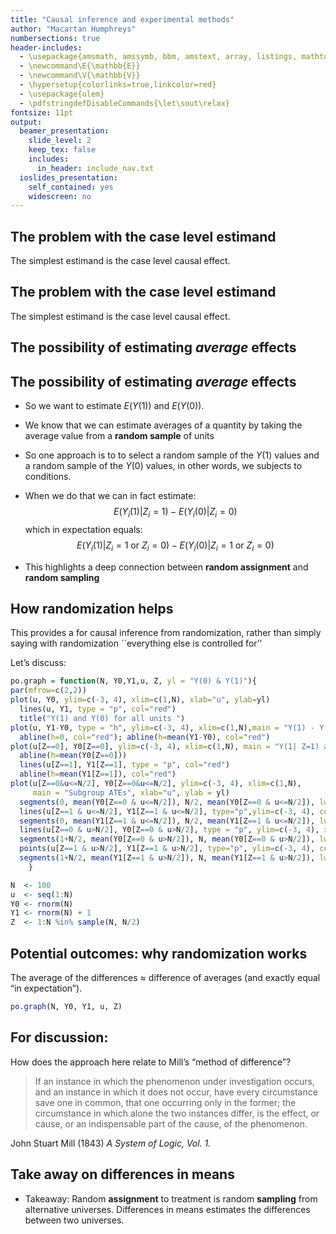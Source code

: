 ```yaml
---
title: "Causal inference and experimental methods"
author: "Macartan Humphreys"
numbersections: true
header-includes:
  - \usepackage{amsmath, amssymb, bbm, amstext, array, listings, mathtools, multicolumn, caption, color, graphics, ulem, caption, changepage, atbegshi, soul, xcolor}
  - \newcommand\E{\mathbb{E}}
  - \newcommand\V{\mathbb{V}}
  - \hypersetup{colorlinks=true,linkcolor=red}
  - \usepackage{ulem}
  - \pdfstringdefDisableCommands{\let\sout\relax}
fontsize: 11pt  
output:
  beamer_presentation:
    slide_level: 2
    keep_tex: false
    includes:
      in_header: include_nav.txt
  ioslides_presentation:
    self_contained: yes
    widescreen: no
---
```




## The problem with the case level estimand

The simplest estimand is the \color{red}case level causal effect\color{black}.

\begin{itemize}
	\item  The causal effect of Treatment (relative to Control) is:
	$$ \tau_i = Y_i(1) - Y_i(0)$$
	\item This is what we want to estimate 
\end{itemize}


## The problem with the case level estimand

The simplest estimand is the \color{red}case level causal effect\color{black}.

\begin{itemize}
	\item  The causal effect of Treatment (relative to Control) is:
	$$ \tau_i = Y_i(1) - Y_i(0)$$
	\item This is what we want to estimate 
	\item BUT: We never can observe both $Y_i(1)$ and $Y_i(0)$!
	\item This is called the \textbf{fundamental problem of causal inference} (Holland)
\end{itemize}


## The possibility of estimating *average* effects

\begin{itemize} \small
	\item  Now for some magic. We really want to estimate:	$$\tau_i = Y_i(1) - Y_i(0)$$
but we cannot
	\item Say we lower our sights and try to estimate an \textbf{average} treatment effect:
	$$ \tau = E(Y(1)-Y(0))$$
	\item Now make use of the fact that 
$$E(Y(1)-Y(0)) = E(Y(1))-E(Y(0)) $$
\item In words: \textit{The average of differences is equal to the difference of averages}

\item The {\color{red} good news} is that \textit{while we can't hope to measure the differences; we are good at measuring averages}.   
\end{itemize}



## The possibility of estimating *average* effects

* So we want to estimate $E(Y(1))$ and $E(Y(0))$. 
* We know that we can estimate averages of a quantity by taking the average value from a **random sample** of units
* So one approach is to to select a random sample of the $Y(1)$ values and a random sample of the $Y(0)$ values, in other words, we \textbf{randomly assign} subjects to conditions.
* When we do that we can in fact estimate:
	$$E(Y_i(1) | Z_i = 1) - E(Y_i(0) | Z_i = 0)$$ 
	which in expectation equals:
	$$ E(Y_i(1) | Z_i = 1 \text{ or } Z_i = 0) - E(Y_i(0) | Z_i = 1 \text{ or } Z_i = 0)$$ 

*	This highlights a deep connection between **random assignment** and **random sampling**


<!-- ##  For some this assignment is **definitional** of experiments -->

<!-- The **random assignment** is critical here. In fact the assignment is, for some, **definitional** to an experiment. -->

<!-- \begin{itemize} -->
<!-- 	\item Experiments are investigations in which an intervention, in all its essential elements, is under the control of the investigator. (Cox \& Reid) -->
<!-- 	\item Two major types of control: -->
<!-- 		\begin{enumerate} -->
<!-- 			\item control over assignment to treatment -- this is at the heart of many field experiments  -->
<!-- 			\item control over the treatment itself -- this is at the heart of many lab experiments -->
<!-- 		\end{enumerate} -->
<!-- 	\item  Main focus today is on 1 and on the question: \textit{how does control over assignment to treatment allow you to make reasonable statements about causal effects?} -->
<!-- \end{itemize} -->


<!-- ## Experiments -->

<!-- \begin{figure}[h] -->
<!-- \centering -->
<!-- \includegraphics[width=\linewidth]{labfield} -->
<!-- \end{figure} -->



## How randomization helps

This provides a \textbf{positive argument }for causal inference from randomization, rather than simply saying with randomization ``everything else is controlled for''

\color{red} Let's discuss: \color{black} 
\begin{itemize}
	\item Does the fact that an estimate is unbiased mean that it is right?
  \item Can a randomization ``fail''?
	\item Where are the covariates?
\end{itemize}



```r
po.graph = function(N, Y0,Y1,u, Z, yl = "Y(0) & Y(1)"){
par(mfrow=c(2,2))
plot(u, Y0, ylim=c(-3, 4), xlim=c(1,N), xlab="u", ylab=yl)
  lines(u, Y1, type = "p", col="red")
  title("Y(1) and Y(0) for all units ")
plot(u, Y1-Y0, type = "h", ylim=c(-3, 4), xlim=c(1,N),main = "Y(1) - Y(0)", xlab="u", ylab=yl)
  abline(h=0, col="red"); abline(h=mean(Y1-Y0), col="red")
plot(u[Z==0], Y0[Z==0], ylim=c(-3, 4), xlim=c(1,N), main = "Y(1| Z=1) and Y(0| Z=0)", xlab="u", ylab=yl)
  abline(h=mean(Y0[Z==0]))
  lines(u[Z==1], Y1[Z==1], type = "p", col="red")
  abline(h=mean(Y1[Z==1]), col="red")
plot(u[Z==0&u<=N/2], Y0[Z==0&u<=N/2], ylim=c(-3, 4), xlim=c(1,N), 
     main = "Subgroup ATEs", xlab="u", ylab = yl)
  segments(0, mean(Y0[Z==0 & u<=N/2]), N/2, mean(Y0[Z==0 & u<=N/2]), lwd =  1.3)
  lines(u[Z==1 & u<=N/2], Y1[Z==1 & u<=N/2], type="p",ylim=c(-3, 4), col="red")
  segments(0, mean(Y1[Z==1 & u<=N/2]), N/2, mean(Y1[Z==1 & u<=N/2]), lwd =  1.3, col="red")
  lines(u[Z==0 & u>N/2], Y0[Z==0 & u>N/2], type = "p", ylim=c(-3, 4), xlim=c(1,N))
  segments(1+N/2, mean(Y0[Z==0 & u>N/2]), N, mean(Y0[Z==0 & u>N/2]), lwd =  1.3)
  points(u[Z==1 & u>N/2], Y1[Z==1 & u>N/2], type="p", ylim=c(-3, 4), col="red")
  segments(1+N/2, mean(Y1[Z==1 & u>N/2]), N, mean(Y1[Z==1 & u>N/2]), lwd =  1.3, col="red")
	}

N  <- 100
u  <- seq(1:N)
Y0 <- rnorm(N)
Y1 <- rnorm(N) + 1
Z  <- 1:N %in% sample(N, N/2)
```


## Potential outcomes: why randomization works

The average of the differences $\approx$ difference of averages
(and exactly equal "in expectation").

```r
po.graph(N, Y0, Y1, u, Z)	
```


<!-- ## Potential outcomes: heterogeneous effects -->
<!-- The average of the differences $\approx$ difference of averages -->
<!-- ```{r,eval=TRUE, echo = TRUE, fig.width = 14, fig.height= 7} -->
<!-- po.graph(N, Y0 - u/50, Y1+u/50, u,Z) -->


## For discussion:


How does the approach here relate to Mill's "method of difference"?

\bigskip

> If an instance in which the phenomenon under investigation occurs, and an instance in which it does not occur, have every circumstance save one in common, that one occurring only in the former; the circumstance in which alone the two instances differ, is the effect, or cause, or an indispensable part of the cause, of the phenomenon.

John Stuart Mill (1843) *A System of Logic, Vol. 1.*

## Take away on differences in means

* \color{red}Takeaway\color{black}:  Random **assignment** to treatment is random **sampling** from alternative universes.  Differences in means estimates the differences between two universes.

